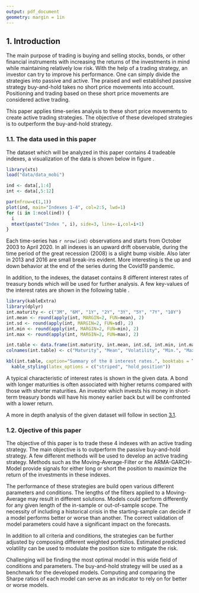 ```yaml
---
output: pdf_document
geometry: margin = 1in
---
```


## 1. Introduction

The main purpose of trading is buying and selling stocks, bonds, or other financial instruments with increasing the returns of the investments in mind while maintaining relatively low risk. With the help of a trading strategy, an investor can try to improve his performance. One can simply divide the strategies into passive and active. The praised and well established passive strategy buy-and-hold takes no short price movements into account. Positioning and trading based on these short price movements are considered active trading.

This paper applies time-series analysis to these short price movements to create active trading strategies. The objective of these developed strategies is to outperform the buy-and-hold strategy.

### 1.1. The data used in this paper

The dataset which will be analyzed in this paper contains 4 tradeable indexes, a visualization of the data is shown below in figure \ref{fig:chap1.1}.

```r
library(xts)
load("data/data_mobi")

ind <- data[,1:4]
int <- data[,5:12]

par(mfrow=c(1,1))
plot(ind, main="Indexes 1-4", col=2:5, lwd=1)
for (i in 1:ncol(ind)) {
  i
  mtext(paste("Index ", i), side=3, line=-i,col=i+1)
}
```

Each time-series has `r nrow(ind)` observations and starts from October 2003 to April 2020. In all indexes is an upward drift observable, during the time period of the great recession (2008) is a slight bump visible. Also later in 2013 and 2016 are small break-ins evident. More interesting is the up and down behavior at the end of the series during the Covid19 pandemic.

\newpage

In addition, to the indexes, the dataset contains 8 different interest rates of treasury bonds which will be used for further analysis. A few key-values of the interest rates are shown in the following table \ref{tab:inttable}.

```r
library(kableExtra)
library(dplyr)
int.maturity <- c("3M", "6M", "1Y", "2Y", "3Y", "5Y", "7Y", "10Y")
int.mean <- round(apply(int, MARGIN=2, FUN=mean), 2)
int.sd <- round(apply(int, MARGIN=2, FUN=sd), 2)
int.min <- round(apply(int, MARGIN=2, FUN=min), 2)
int.max <- round(apply(int, MARGIN=2, FUN=max), 2)

int.table <- data.frame(int.maturity, int.mean, int.sd, int.min, int.max)
colnames(int.table) <- c("Maturity", "Mean", "Volatility", "Min.", "Max.")

kbl(int.table, caption="Summary of the 8 interest rates.", booktabs = T) %>%
  kable_styling(latex_options = c("striped", "hold_position"))
```
A typical characteristic of interest rates is shown in the given data. A bond with longer maturities is often associated with higher returns compared with those with shorter maturities. An investor which invests his money in short-term treasury bonds will have his money earlier back but will be confronted with a lower return.

A more in depth analysis of the given dataset will follow in section [3.1](#ts-analysis).

### 1.2. Ojective of this paper

The objective of this paper is to trade these 4 indexes with an active trading strategy. The main objective is to outperform the passive buy-and-hold strategy. A few different methods will be used to develop an active trading strategy. Methods such as the Moving-Average-Filter or the ARMA-GARCH-Model provide signals for either long or short the position to maximize the return of the investments in these indexes.

The performance of these strategies are build open various different parameters and conditions. The lengths of the filters applied to a Moving-Average may result in different solutions. Models could perform differently for any given length of the in-sample or out-of-sample scope. The necessity of including a historical crisis in the starting-sample can decide if a model performs better or worse than another. The correct validation of model parameters could have a significant impact on the forecasts.

In addition to all criteria and conditions, the strategies can be further adjusted by composing different weighted portfolios. Estimated predicted volatility can be used to modulate the position size to mitigate the risk.

Challenging will be finding the most optimal model in this wide field of conditions and parameters. The buy-and-hold strategy will be used as a benchmark for the developed models. Computing and comparing the Sharpe ratios of each model can serve as an indicator to rely on for better or worse models.